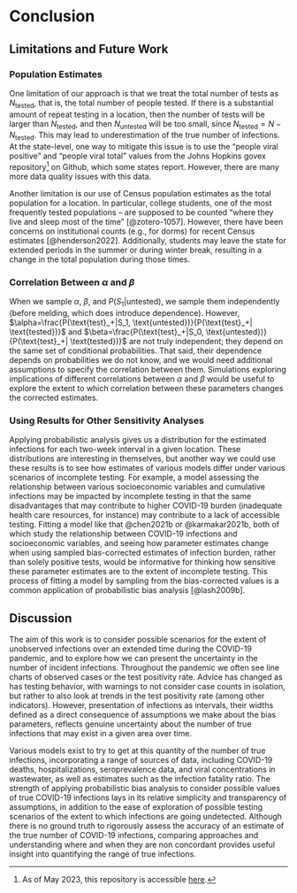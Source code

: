

# Conclusion


## Limitations and Future Work

### Population Estimates 

One limitation of our approach is that we treat the total number of tests as $N_{\text{tested}}$, that is, the total number of people tested. If there is a substantial amount of repeat testing in a location, then the number of tests will be larger than $N_{\text{tested}}$, and then $N_{\text{untested}}$ will be too small, since  $N_{\text{tested}} = N- N_{\text{tested}}$. This may lead to underestimation of the true number of infections. At the state-level, one way to mitigate this issue is to use the "people viral positive" and "people viral total" values from the Johns Hopkins govex repository^[As of May 2023, this repository is accessible [here](https://github.com/govex/COVID-19).] on Github, which some states report. However, there are many more data quality issues with this data.

Another limitation is our use of Census population estimates as the total population for a location.
In particular, college students, one of the most frequently tested populations -- are supposed to be counted "where they live and sleep most of the time" [@zotero-1057]. However, there have been concerns on institutional counts (e.g., for dorms) for recent Census estimates [@henderson2022]. Additionally, students may leave the state for extended periods in the summer or during winter break, resulting in a change in the total population during those times.

### Correlation Between $\alpha$ and $\beta$

When we sample $\alpha$, $\beta$, and $P(S_1|\text{untested})$, we sample them independently (before melding, which does introduce dependence). However, $\alpha=\frac{P(\text{test}_+|S_1, \text{untested})}{P(\text{test}_+| \text{tested})}$ and $\beta=\frac{P(\text{test}_+|S_0, \text{untested})}{P(\text{test}_+| \text{tested})}$ are not truly independent; they depend on the same set of conditional probabilities. That said, their dependence depends on probabilities we do not know, and we would need additional assumptions to specify the correlation between them. Simulations exploring implications of different correlations between $\alpha$ and $\beta$ would be useful to explore the extent to which correlation between these parameters changes the corrected estimates. 

### Using Results for Other Sensitivity Analyses

Applying probabilistic analysis gives us a distribution for the estimated infections for each two-week interval in a given location. These distributions are interesting in themselves, but another way we could use these results is to see how estimates of various models differ under various scenarios of incomplete testing. For example, a model assessing the relationship between various socioeconomic variables and cumulative infections may be impacted by incomplete testing in that the same disadvantages that may contribute to higher COVID-19 burden (inadequate health care resources, for instance) may contribute to a lack of accessible testing. Fitting a model like that @chen2021b or @karmakar2021b, both of which study the relationship between COVID-19 infections and socioeconomic variables, and seeing how parameter estimates change when using sampled bias-corrected estimates of infection burden, rather than solely positive tests, would be informative for thinking how sensitive these parameter estimates are to the extent of incomplete testing. This process of fitting a model by sampling from the bias-corrected values is a common application of probabilistic bias analysis [@lash2009b].


## Discussion


The aim of this work is to consider possible scenarios for the extent of unobserved infections over an extended time during the COVID-19 pandemic, and to explore how we can present the uncertainty in the number of incident infections. Throughout the pandemic we often see line charts of observed cases or the test positivity rate. Advice has changed as has testing behavior, with warnings to not consider case counts in isolation, but rather to also look at trends in the test positivity rate (among other indicators). However, presentation of infections as intervals, their widths defined as a direct consequence of assumptions we make about the bias parameters, reflects genuine uncertainty about the number of true infections that may exist in a given area over time.


Various models exist to try to get at this quantity of the number of true infections, incorporating a range of sources of data, including COVID-19 deaths, hospitalizations, seroprevalence data, and viral concentrations in wastewater, as well as estimates such as the infection fatality ratio. 
The strength of applying probabilistic bias analysis to consider possible values of true COVID-19 infections lays in its relative simplicity and transparency of assumptions, in addition to the ease of exploration of possible testing scenarios of the extent to which infections are going undetected. Although there is no ground truth to rigorously assess the accuracy of an estimate of the true number of COVID-19 infections, comparing approaches and understanding where and when they are non concordant provides useful insight into quantifying the range of true infections.
